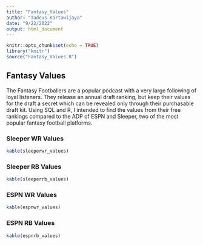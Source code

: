```yaml
---
title: "Fantasy_Values"
author: "Tadeus Kartawijaya"
date: "9/22/2022"
output: html_document
---
```


```r
knitr::opts_chunk$set(echo = TRUE)
library("knitr")
source("Fantasy_Values.R")
```

## Fantasy Values

The Fantasy Footballers are a popular podcast with a very large following of loyal listeners.
They release an annual draft ranking, but keep their values for the draft a secret which can be revealed only through their purchasable draft kit. Using SQL and R, I intended to find the values from their free rankings compared to the ADP of ESPN and Sleeper, two of the most popular fantasy football platforms. 

### Sleeper WR Values
```r

kable(sleeperwr_values)
```
### Sleeper RB Values
```r

kable(sleeperrb_values)
```
### ESPN WR Values
```r
kable(espnwr_values)
```
### ESPN RB Values
```r
kable(espnrb_values)
```